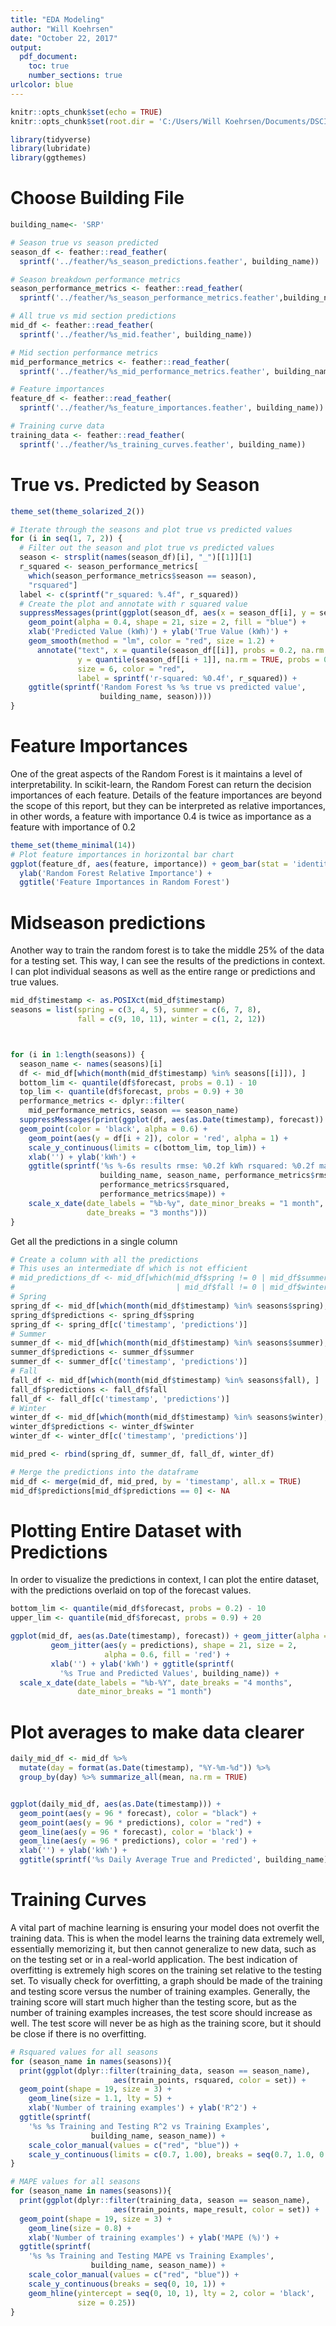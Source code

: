 ```yaml
---
title: "EDA Modeling"
author: "Will Koehrsen"
date: "October 22, 2017"
output: 
  pdf_document:
    toc: true
    number_sections: true
urlcolor: blue
---
```


```r
knitr::opts_chunk$set(echo = TRUE)
knitr::opts_chunk$set(root.dir = 'C:/Users/Will Koehrsen/Documents/DSCI 451/17f-dsci351-451-wjk68/1-assignments/SemProj-451/building_energy_eda/reports')
```

```r
library(tidyverse)
library(lubridate)
library(ggthemes)
```
# Choose Building File

```r
building_name<- 'SRP'

# Season true vs season predicted
season_df <- feather::read_feather(
  sprintf('../feather/%s_season_predictions.feather', building_name))

# Season breakdown performance metrics
season_performance_metrics <- feather::read_feather(
  sprintf('../feather/%s_season_performance_metrics.feather',building_name))

# All true vs mid section predictions
mid_df <- feather::read_feather(
  sprintf('../feather/%s_mid.feather', building_name))

# Mid section performance metrics
mid_performance_metrics <- feather::read_feather(
  sprintf('../feather/%s_mid_performance_metrics.feather', building_name))

# Feature importances
feature_df <- feather::read_feather(
  sprintf('../feather/%s_feature_importances.feather', building_name))

# Training curve data
training_data <- feather::read_feather(
  sprintf('../feather/%s_training_curves.feather', building_name))

```

# True vs. Predicted by Season
```r
theme_set(theme_solarized_2())

# Iterate through the seasons and plot true vs predicted values
for (i in seq(1, 7, 2)) {
  # Filter out the season and plot true vs predicted values
  season <- strsplit(names(season_df)[i], "_")[[1]][1]
  r_squared <- season_performance_metrics[
    which(season_performance_metrics$season == season), 
    "rsquared"]
  label <- c(sprintf("r_squared: %.4f", r_squared))
  # Create the plot and annotate with r squared value
  suppressMessages(print(ggplot(season_df, aes(x = season_df[i], y = season_df[i + 1])) + 
    geom_point(alpha = 0.4, shape = 21, size = 2, fill = "blue") + 
    xlab('Predicted Value (kWh)') + ylab('True Value (kWh)') + 
    geom_smooth(method = "lm", color = "red", size = 1.2) + 
      annotate("text", x = quantile(season_df[[i]], probs = 0.2, na.rm = TRUE),
               y = quantile(season_df[[i + 1]], na.rm = TRUE, probs = 0.9), 
               size = 6, color = "red", 
               label = sprintf('r-squared: %0.4f', r_squared)) + 
    ggtitle(sprintf('Random Forest %s %s true vs predicted value',
                    building_name, season))))
}
```
# Feature Importances
One of the great aspects of the Random Forest is it maintains a level of
interpretability. In scikit-learn, the Random Forest can return the decision 
importances of each feature. Details of the feature importances are beyond the
scope of this report, but they can be interpreted as relative importances, in 
other words, a feature with importance 0.4 is twice as importance as a feature 
with importance of 0.2 

```r
theme_set(theme_minimal(14))
# Plot feature importances in horizontal bar chart
ggplot(feature_df, aes(feature, importance)) + geom_bar(stat = 'identity', color = 'black', fill = 'green', lwd = 1.0)  + coord_flip() + xlab('Feature') + 
  ylab('Random Forest Relative Importance') + 
  ggtitle('Feature Importances in Random Forest')
```
# Midseason predictions
Another way to train the random forest is to take the middle 25% of the data
for a testing set. This way, I can see the results of the predictions in context.
I can plot individual seasons as well as the entire range or predictions 
and true values. 

```r
mid_df$timestamp <- as.POSIXct(mid_df$timestamp)
seasons = list(spring = c(3, 4, 5), summer = c(6, 7, 8),
               fall = c(9, 10, 11), winter = c(1, 2, 12))



for (i in 1:length(seasons)) {
  season_name <- names(seasons)[i]
  df <- mid_df[which(month(mid_df$timestamp) %in% seasons[[i]]), ]
  bottom_lim <- quantile(df$forecast, probs = 0.1) - 10
  top_lim <- quantile(df$forecast, probs = 0.9) + 30
  performance_metrics <- dplyr::filter(
    mid_performance_metrics, season == season_name)
  suppressMessages(print(ggplot(df, aes(as.Date(timestamp), forecast)) + 
  geom_point(color = 'black', alpha = 0.6) +
    geom_point(aes(y = df[i + 2]), color = 'red', alpha = 1) + 
    scale_y_continuous(limits = c(bottom_lim, top_lim)) + 
    xlab('') + ylab('kWh') + 
    ggtitle(sprintf('%s %-6s results rmse: %0.2f kWh rsquared: %0.2f mape: %0.2f%%', 
                    building_name, season_name, performance_metrics$rmse, 
                    performance_metrics$rsquared, 
                    performance_metrics$mape)) + 
    scale_x_date(date_labels = "%b-%y", date_minor_breaks = "1 month",
                 date_breaks = "3 months")))
}
```

Get all the predictions in a single column
```r
# Create a column with all the predictions
# This uses an intermediate df which is not efficient
# mid_predictions_df <- mid_df[which(mid_df$spring != 0 | mid_df$summer != 0
#                                    | mid_df$fall != 0 | mid_df$winter != 0),]
# Spring
spring_df <- mid_df[which(month(mid_df$timestamp) %in% seasons$spring), ]
spring_df$predictions <- spring_df$spring
spring_df <- spring_df[c('timestamp', 'predictions')]
# Summer
summer_df <- mid_df[which(month(mid_df$timestamp) %in% seasons$summer), ]
summer_df$predictions <- summer_df$summer
summer_df <- summer_df[c('timestamp', 'predictions')]
# Fall
fall_df <- mid_df[which(month(mid_df$timestamp) %in% seasons$fall), ]
fall_df$predictions <- fall_df$fall
fall_df <- fall_df[c('timestamp', 'predictions')]
# Winter
winter_df <- mid_df[which(month(mid_df$timestamp) %in% seasons$winter), ]
winter_df$predictions <- winter_df$winter
winter_df <- winter_df[c('timestamp', 'predictions')]

mid_pred <- rbind(spring_df, summer_df, fall_df, winter_df)

# Merge the predictions into the dataframe
mid_df <- merge(mid_df, mid_pred, by = 'timestamp', all.x = TRUE)
mid_df$predictions[mid_df$predictions == 0] <- NA 
```
# Plotting Entire Dataset with Predictions
In order to visualize the predictions in context, I can plot the entire
dataset, with the predictions overlaid on top of the forecast values. 

```r
bottom_lim <- quantile(mid_df$forecast, probs = 0.2) - 10
upper_lim <- quantile(mid_df$forecast, probs = 0.9) + 20

ggplot(mid_df, aes(as.Date(timestamp), forecast)) + geom_jitter(alpha = 0.1) +
         geom_jitter(aes(y = predictions), shape = 21, size = 2,
                     alpha = 0.6, fill = 'red') + 
         xlab('') + ylab('kWh') + ggtitle(sprintf(
           '%s True and Predicted Values', building_name)) +
  scale_x_date(date_labels = "%b-%Y", date_breaks = "4 months", 
               date_minor_breaks = "1 month")

```
# Plot averages to make data clearer
```r
daily_mid_df <- mid_df %>% 
  mutate(day = format(as.Date(timestamp), "%Y-%m-%d")) %>% 
  group_by(day) %>% summarize_all(mean, na.rm = TRUE)


ggplot(daily_mid_df, aes(as.Date(timestamp))) + 
  geom_point(aes(y = 96 * forecast), color = "black") +
  geom_point(aes(y = 96 * predictions), color = "red") + 
  geom_line(aes(y = 96 * forecast), color = 'black') + 
  geom_line(aes(y = 96 * predictions), color = 'red') +
  xlab('') + ylab('kWh') + 
  ggtitle(sprintf('%s Daily Average True and Predicted', building_name))
```
# Training Curves

A vital part of machine learning is ensuring your model does not overfit the 
training data. This is when the model learns the training data extremely well,
essentially memorizing it, but then cannot generalize to new data, such as
on the testing set or in a real-world application. The best indication of 
overfitting is extremely high scores on the training set relative to the 
testing set. To visually check for overfitting, a graph should be made of the 
training and testing score versus the number of training examples. Generally,
the training score will start much higher than the testing score, but as the 
number of training examples increases, the test score should increase as well.
The test score will never be as high as the training score, but it should 
be close if there is no overfitting.

```r
# Rsquared values for all seasons
for (season_name in names(seasons)){
  print(ggplot(dplyr::filter(training_data, season == season_name), 
                       aes(train_points, rsquared, color = set)) + 
  geom_point(shape = 19, size = 3) + 
    geom_line(size = 1.1, lty = 5) + 
    xlab('Number of training examples') + ylab('R^2') + 
  ggtitle(sprintf(
    '%s %s Training and Testing R^2 vs Training Examples', 
                  building_name, season_name)) + 
    scale_color_manual(values = c("red", "blue")) + 
    scale_y_continuous(limits = c(0.7, 1.00), breaks = seq(0.7, 1.0, 0.025)))
}
```

```r
# MAPE values for all seasons
for (season_name in names(seasons)){
  print(ggplot(dplyr::filter(training_data, season == season_name), 
                       aes(train_points, mape_result, color = set)) + 
  geom_point(shape = 19, size = 3) + 
    geom_line(size = 0.8) + 
    xlab('Number of training examples') + ylab('MAPE (%)') + 
  ggtitle(sprintf(
    '%s %s Training and Testing MAPE vs Training Examples', 
                  building_name, season_name)) + 
    scale_color_manual(values = c("red", "blue")) + 
    scale_y_continuous(breaks = seq(0, 10, 1)) + 
    geom_hline(yintercept = seq(0, 10, 1), lty = 2, color = 'black', 
               size = 0.25))
}
```